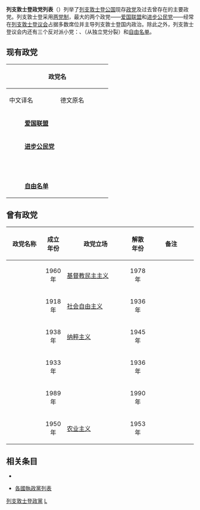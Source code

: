 {{列支敦士登政治}}

'''列支敦士登政党列表'''（{{Lang-en|List of Political Parties in Liechtenstein}}）列举了[[列支敦士登公国|列支敦士登公国]]现存[[政党|政党]]及过去曾存在的主要政党。列支敦士登采用[[两党制|两党制]]，最大的两个政党——[[愛國聯盟_(列支敦士登)|爱国联盟]]和[[列支敦士登進步公民黨|进步公民党]]——经常在[[列支敦士登议会|列支敦士登议会]]占据多数席位并主导列支敦士登国内政治。除此之外，列支敦士登议会内还有三个反对派小党：{{Link-en|独立党 (列支敦士登)|The Independents (Liechtenstein)|独立党}}、{{Link-en|自由列支敦士登|Democrats for Liechtenstein}}（从独立党分裂）和[[自由名单|自由名单]]。

== 现有政党 ==
{| class="wikitable" style="width:75%; text-align:left;"
|-
! colspan=5 | 政党名 
! rowspan=2 width=35% | 政治立场
! rowspan=2 width=5%  | [[列支敦士登议会|议会<br />席位]]
|-
! colspan=2 width=14% | 中文译名
! width=20% | 德文原名
! width=20% | 英文译名
! width=5%  | 缩写
|-
| width=1% bgcolor=#C90019 | 
| '''[[愛國聯盟_(列支敦士登)|爱国联盟]]'''
| {{lang|de|Vaterländische Union}}
| {{lang|en|Patriotic Union}}
| align=center | VU
| [[基督教民主主义|基督教民主主义]]{{\}}[[自由保守主义|自由保守主义]]
| align=center | 8
|-
| width=1% bgcolor=#1E345D | 
| '''[[列支敦士登進步公民黨|进步公民党]]'''
| {{lang|de|Fortschrittliche Bürgerpartei}}
| {{lang|en|Progressive Citizens' Party}}
| align=center | FBP
| [[民族保守主义|民族保守主义]]{{\}}[[经济自由主义|经济自由主义]]
| align=center | 9
|-
| width=1% bgcolor=#000000 | 
| '''{{Link-en|独立党 (列支敦士登)|The Independents (Liechtenstein)|独立党}}'''
| {{lang|de|Die Unabhängigen}}
| {{lang|en|The Independents}}
| align=center | DU
| [[右翼民粹主义|右翼民粹主义]]{{\}}[[反移民|反移民主义]]
| align=center | 2
|-
| width=1% bgcolor=#0063AB | 
| '''{{Link-en|自由列支敦士登|Democrats for Liechtenstein}}'''
| {{lang|de|Demokraten pro Liechtenstein}}
| {{lang|en|Democrats for Liechtenstein}}
| align=center | DpL
| [[右翼民粹主义|右翼民粹主义]]{{\}}[[经济自由主义|经济自由主义]]{{\}}[[社会保守主义|社会保守主义]]{{\}}[[基督教右派|基督教右派]]
| align=center | 3
|-
| width=1% bgcolor=#2C8A4E | 
| '''[[自由名单|自由名单]]'''
| {{lang|de|Freie Liste}}
| {{lang|en|Free List}}
| align=center | FL
| [[社会民主主义|社会民主主义]]{{\}}[[绿色政治|绿色政治]]
| align=center | 3
|}

== 曾有政党 ==
{| class="wikitable" style="width:59%; text-align:left;"
|-
! width=20% | 政党名称
! width=10% | 成立年份
! width=35% | 政党立场
! width=10% | 解散年份
! width=25% | 备注
|-
| '''{{Link-en|基督教社会党 (列支敦士登)|Christian Social Party (Liechtenstein)|基督教社会党}}'''
| align=center | 1960年
| [[基督教民主主义|基督教民主主义]]
| align=center | 1978年
| 
|-
| '''{{Link-en|基督教社会人民党 (列支敦士登)|Christian-Social People's Party (Liechtenstein)|基督教社会人民党}}'''
| align=center | 1918年
| [[社会自由主义|社会自由主义]]
| align=center | 1936年
| {{Small|与列支敦士登祖国服务合并为[[愛國聯盟_(列支敦士登)|爱国联盟]]}}
|-
| '''{{Link-en|列支敦士登德国民族运动|German National Movement in Liechtenstein|德国民族运动}}'''
| align=center | 1938年
| [[纳粹主义|纳粹主义]]
| align=center | 1945年
| 
|-
| '''{{Link-en|列支敦士登祖国服务|Liechtenstein Homeland Service}}'''
| align=center | 1933年
| {{Link-en|企业国家主义|Corporate statism}}
| align=center | 1936年
| {{small|与基督教社会人民党合并为[[愛國聯盟_(列支敦士登)|爱国联盟]]}}
|-
| '''{{Link-en|无党籍名单|Non-Party List}}'''
| align=center | 1989年
| {{n/a}}
| align=center | 1990年
| 
|-
| '''{{Link-en|工农党 (列支敦士登)|Workers' and Peasants' Party (Liechtenstein)|工农党}}'''
| align=center | 1950年
| [[农业主义|农业主义]]
| align=center | 1953年
| 
|}

== 相关条目 ==
* {{Link-en|列支敦士登政治|Politics of Liechtenstein}}

* [[各國執政黨列表|各國執政黨列表]]

{{列支敦士登政党}}

[[Category:列支敦士登政黨|]]
[[Category:各国政党列表|L]]